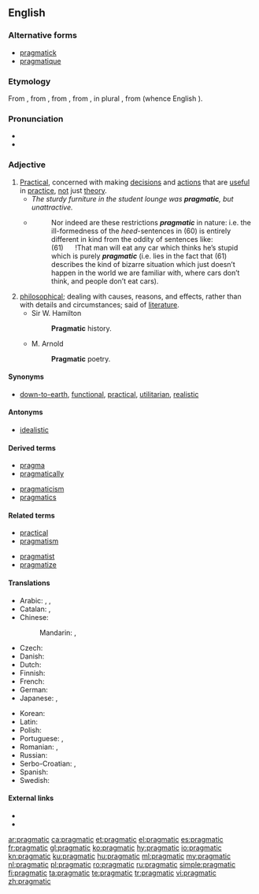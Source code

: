 {{was wotd|2006|July|24}}
==English==

===Alternative forms===
* [[pragmatick]] {{qualifier|archaic}}
* [[pragmatique]] {{qualifier|obsolete}}

===Etymology===
From {{etyl|frm|en}} {{term|pragmatique|lang=frm}}, from {{etyl|LL.|en}} {{term|pragmaticus||relating to civil affair; in Latin, as a noun, a person versed in the law who furnished arguments and points to advocates and orators, a kind of attorney}}, from {{etyl|grc|en}} {{term|πραγματικός||active, versed in affairs|lang=grc}}, from {{term|πρᾶγμα||a thing done, a fact|lang=grc}}, in plural {{term|πράγματα||affairs, state affairs, public business, etc.|lang=grc}}, from {{term|πράσσειν||to do|lang=grc}} (whence English {{term|practical|lang=en}}).

===Pronunciation===
* {{IPA|/præɡˈmætɪk/|lang=en}}
* {{audio|en-us-pragmatic.ogg|Audio (US)|lang=en}}

===Adjective===
{{en-adj}}

# [[practical|Practical]], concerned with making [[decision]]s and [[action]]s that are [[useful]] in [[practice]], [[not]] just [[theory]].
#* ''The sturdy furniture in the student lounge was '''pragmatic''', but unattractive.''
#* {{quote-book|year=1988|author=Andrew Radford|title=Transformational grammar: a first course|location=Cambridge, UK|publisher=Cambridge University Press|page=423|chapter=8}}
#*: Nor indeed are these restrictions ''<b>pragmatic</b>'' in nature: i.e. the ill-formedness of the ''heed''-sentences in (60) is entirely different in kind from the oddity of sentences like:<br> (61) &nbsp;&nbsp;&nbsp;&nbsp; !That man will eat any car which thinks heʼs stupid<br> which is purely ''<b>pragmatic</b>'' (i.e. lies in the fact that (61) describes the kind of bizarre situation which just doesnʼt happen in the world we are familiar with, where cars donʼt think, and people donʼt eat cars).
# [[philosophical]]; dealing with causes, reasons, and effects, rather than with details and circumstances; said of [[literature]].
#* Sir W. Hamilton
#*: '''Pragmatic''' history.
#* M. Arnold
#*: '''Pragmatic''' poetry.

====Synonyms====
* {{sense|practical}} [[down-to-earth]], [[functional]], [[practical]], [[utilitarian]], [[realistic]]

====Antonyms====
* [[idealistic]]

====Derived terms====
{{top2}}
* [[pragma]] <!-- clipping -->
* [[pragmatically]]
{{mid2}}
* [[pragmaticism]]
* [[pragmatics]]
{{bottom}}

====Related terms====
{{top2}}
* [[practical]] <!--per etymon "prassein"-->
* [[pragmatism]]
{{mid2}}
* [[pragmatist]]
* [[pragmatize]]
{{bottom}}

====Translations====
{{trans-top|practical}}
* Arabic: {{t|ar|بَرَاجْمَاتِيّ|tr=baragmātiyy}}, {{t|ar|بْرَاجْمَاتِيّ|tr=pragmātiyy}}, {{t|ar|عَمَلِيّ}}
* Catalan: {{t|ca|pragmàtic|m}}, {{t|ca|pragmàtica|f}}
* Chinese:
*: Mandarin: {{t|cmn|務實|alt=務實的 |sc=Hani}}, {{t+|cmn|务实|tr=[[wùshí]] [[de]]|alt=务实的|sc=Hani}}
* Czech: {{t+|cs|pragmatický}}
* Danish: {{t|da|pragmatisk}}
* Dutch: {{t+|nl|pragmatisch}}
* Finnish: {{t+|fi|pragmaattinen}}
* French: {{t+|fr|pragmatique}}
* German: {{t+|de|pragmatisch}}
* Japanese: {{t|ja|実利|tr=じつりてきな, jitsuriteki-na|alt=実利的な|sc=Jpan}}, {{t|ja|実用主義|tr=じつようしゅぎの, jitsuyōshugi-no|alt=実用主義の|sc=Jpan}}
{{trans-mid}}
* Korean: {{t|ko|실용적인|tr=siryongjeokin|sc=Kore}}
* Latin: {{t|la|pragmaticus|m}}
* Polish: {{t|pl|pragmatyczny}}
* Portuguese: {{t+|pt|pragmático|m}}, {{t+|pt|prático|m}}
* Romanian: {{t+|ro|pragmatic|m|n}}, {{t|ro|pragmatică|f}}
* Russian: {{t+|ru|прагмати́ческий}}
* Serbo-Croatian: {{t|sh|pragmàtičan}}, {{t|sh|прагма̀тичан}}
* Spanish: {{t+|es|pragmático}}
* Swedish: {{t+|sv|pragmatisk}}
{{trans-bottom}}

====External links====
* {{R:Webster 1913}}
* {{R:Century 1911}}

[[ar:pragmatic]]
[[ca:pragmatic]]
[[et:pragmatic]]
[[el:pragmatic]]
[[es:pragmatic]]
[[fr:pragmatic]]
[[gl:pragmatic]]
[[ko:pragmatic]]
[[hy:pragmatic]]
[[io:pragmatic]]
[[kn:pragmatic]]
[[ku:pragmatic]]
[[hu:pragmatic]]
[[ml:pragmatic]]
[[my:pragmatic]]
[[nl:pragmatic]]
[[pl:pragmatic]]
[[ro:pragmatic]]
[[ru:pragmatic]]
[[simple:pragmatic]]
[[fi:pragmatic]]
[[ta:pragmatic]]
[[te:pragmatic]]
[[tr:pragmatic]]
[[vi:pragmatic]]
[[zh:pragmatic]]